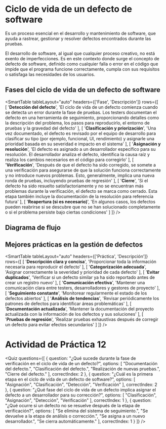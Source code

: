 # Ciclo de vida de un defecto de software

Es un proceso esencial en el desarrollo y mantenimiento de software, que ayuda a rastrear, gestionar y resolver defectos encontrados durante las pruebas.

El desarrollo de software, al igual que cualquier proceso creativo, no está exento de imperfecciones. Es en este contexto donde surge el concepto de defecto de software, definido como cualquier falla o error en el código que impide que el programa funcione correctamente, cumpla con sus requisitos o satisfaga las necesidades de los usuarios.

## Fases del ciclo de vida de un defecto de software

<SmartTable
	tableLayout="auto"
	headers={['Fase', 'Descripción']}
	rows={[
		[
			'**Detección del defecto**',
			'El ciclo de vida de un defecto comienza cuando se detecta un error durante la fase de pruebas. Los testers documentan el defecto en una herramienta de seguimiento, proporcionando detalles como la descripción del problema, los pasos para reproducirlo, el entorno de pruebas y la gravedad del defecto'
		],
		[
			'**Clasificación y priorización**',
			'Una vez documentado, el defecto es revisado por el equipo de desarrollo para clasificar su tipo (por ejemplo, funcional, UI, rendimiento) y asignarle una prioridad basada en su severidad e impacto en el sistema'
		],
		[
			'**Asignación y resolución**',
			'El defecto es asignado a un desarrollador específico para su resolución. El desarrollador analiza el defecto, identifica la causa raíz y realiza los cambios necesarios en el código para corregirlo'
		],
		[
			'**Verificación**',
			'Después de que el defecto ha sido corregido, se somete a una verificación para asegurarse de que la solución funciona correctamente y no introduce nuevos problemas. Esto, generalmente, implica una nueva ronda de pruebas, incluyendo pruebas de regresión'
		],
		[
			'**Cierre**',
			'Si el defecto ha sido resuelto satisfactoriamente y no se encuentran más problemas durante la verificación, el defecto se marca como cerrado. Esta etapa también incluye la documentación de la resolución para referencia futura'
		],
		[
			'**Reapertura (si es necesario)**',
			'En algunos casos, los defectos pueden reabrirse si se descubre que no se han solucionado completamente o si el problema persiste bajo ciertas condiciones'
		]
	]}
/>

## Diagrama de flujo

<SmartFigure
	id="diagrama-de-flujo"
	src="/inacap/tilv21/images/fig05.png"
	alt="Diagrama de flujo"
	caption="Diagrama de flujo"
	size="large"
/>

## Mejores prácticas en la gestión de defectos

<SmartTable
	tableLayout="auto"
	headers={['Práctica', 'Descripción']}
	rows={[
		[
			'**Descripción clara y concisa**',
			'Proporcionar toda la información necesaria para reproducir el defecto'
		],
		[
			'**Categorización adecuada**',
			'Asignar correctamente la severidad y prioridad de cada defecto'
		],
		[
			'**Evitar duplicados**',
			'Verificar si un defecto similar ya ha sido reportado antes de crear un registro nuevo'
		],
		[
			'**Comunicación efectiva**',
			'Mantener una comunicación clara entre testers, desarrolladores y gestores de proyecto'
		],
		[
			'**Seguimiento constante**',
			'Monitorear regularmente el estado de los defectos abiertos'
		],
		[
			'**Análisis de tendencias**',
			'Revisar periódicamente los patrones de defectos para identificar áreas problemáticas'
		],
		[
			'**Documentación actualizada**',
			'Mantener la documentación del proyecto actualizada con la información de los defectos y sus soluciones'
		],
		[
			'**Pruebas de regresión**',
			'Realizar pruebas exhaustivas después de corregir un defecto para evitar efectos secundarios'
		]
	]}
/>

# Actividad de Práctica 12

<Quiz questions={[
	{
		question: "¿Qué sucede durante la fase de verificación en el ciclo de vida de un defecto?",
		options: [
			"Documentación del defecto.",
			"Clasificación del defecto.",
			"Realización de nuevas pruebas.",
			"Cierre del defecto."
		],
		correctIndex: 2
	},
    {
		question: "¿Cuál es la primera etapa en el ciclo de vida de un defecto de software?",
		options: [
			"Asignación",
			"Clasificación",
			"Detección",
			"Verificación"
		],
		correctIndex: 2
	},
    {
		question: "¿Qué fase del ciclo de vida de un defecto implica asignar el defecto a un desarrollador para su corrección?",
		options: [
			"Clasificación",
			"Asignación",
			"Detección",
			"Verificación"
		],
		correctIndex: 1
	},
    {
		question: "¿Qué ocurre si un defecto no se resuelve después de la etapa de verificación?",
		options: [
			"Se elimina del sistema de seguimiento.",
			"Se devuelve a la etapa de análisis o corrección.",
			"Se asigna a un nuevo desarrollador.",
			"Se cierra automáticamente."
		],
		correctIndex: 1
	}
]} />